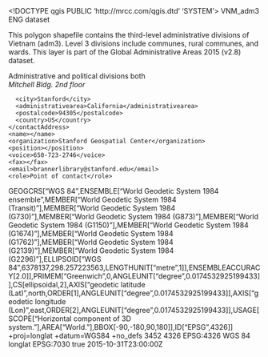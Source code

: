 <!DOCTYPE qgis PUBLIC 'http://mrcc.com/qgis.dtd' 'SYSTEM'>
<qgis version="3.42.1-Münster">
  <identifier>VNM_adm3</identifier>
  <parentidentifier></parentidentifier>
  <language>ENG</language>
  <type>dataset</type>
  <title>Third-level Administrative Divisions, Vietnam, 2015</title>
  <abstract>This polygon shapefile contains the third-level administrative divisions of Vietnam (adm3). Level 3 divisions include communes, rural communes, and wards. This layer is part of the Global Administrative Areas 2015 (v2.8) dataset.

</abstract>
  <keywords vocabulary="gmd:topicCategory">
    <keyword>Administrative and political divisions</keyword>
  </keywords>
  <contact>
    <contactAddress>
      <type>both</type>
      <address>Mitchell Bldg. 2nd floor</address>
      <city>Stanford</city>
      <administrativearea>California</administrativearea>
      <postalcode>94305</postalcode>
      <country>US</country>
    </contactAddress>
    <name></name>
    <organization>Stanford Geospatial Center</organization>
    <position></position>
    <voice>650-723-2746</voice>
    <fax></fax>
    <email>brannerlibrary@stanford.edu</email>
    <role>Point of contact</role>
  </contact>
  <links/>
  <dates>
    <date value="2015-11-01T00:00:00" type="Published"/>
  </dates>
  <fees></fees>
  <encoding></encoding>
  <crs>
    <spatialrefsys nativeFormat="Wkt">
      <wkt>GEOGCRS["WGS 84",ENSEMBLE["World Geodetic System 1984 ensemble",MEMBER["World Geodetic System 1984 (Transit)"],MEMBER["World Geodetic System 1984 (G730)"],MEMBER["World Geodetic System 1984 (G873)"],MEMBER["World Geodetic System 1984 (G1150)"],MEMBER["World Geodetic System 1984 (G1674)"],MEMBER["World Geodetic System 1984 (G1762)"],MEMBER["World Geodetic System 1984 (G2139)"],MEMBER["World Geodetic System 1984 (G2296)"],ELLIPSOID["WGS 84",6378137,298.257223563,LENGTHUNIT["metre",1]],ENSEMBLEACCURACY[2.0]],PRIMEM["Greenwich",0,ANGLEUNIT["degree",0.0174532925199433]],CS[ellipsoidal,2],AXIS["geodetic latitude (Lat)",north,ORDER[1],ANGLEUNIT["degree",0.0174532925199433]],AXIS["geodetic longitude (Lon)",east,ORDER[2],ANGLEUNIT["degree",0.0174532925199433]],USAGE[SCOPE["Horizontal component of 3D system."],AREA["World."],BBOX[-90,-180,90,180]],ID["EPSG",4326]]</wkt>
      <proj4>+proj=longlat +datum=WGS84 +no_defs</proj4>
      <srsid>3452</srsid>
      <srid>4326</srid>
      <authid>EPSG:4326</authid>
      <description>WGS 84</description>
      <projectionacronym>longlat</projectionacronym>
      <ellipsoidacronym>EPSG:7030</ellipsoidacronym>
      <geographicflag>true</geographicflag>
    </spatialrefsys>
  </crs>
  <extent>
    <spatial maxx="0" minx="0" minz="0" dimensions="2" miny="0" maxy="0" maxz="0" crs="EPSG:4326"/>
    <temporal>
      <period>
        <start>2015-10-31T23:00:00Z</start>
        <end></end>
      </period>
    </temporal>
    <temporal>
      <period>
        <start></start>
        <end></end>
      </period>
    </temporal>
  </extent>
</qgis>
